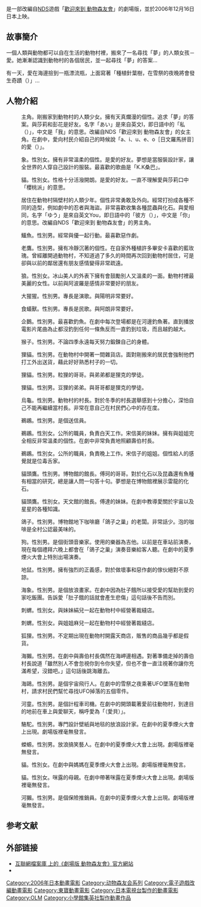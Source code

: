 {{unreferenced|time=2018-01-16T17:02:21+00:00}}
{{Infobox film
| name = 劇場版 動物森友會
| image = [[File:Gekijouban-Doubutsu-no-mori-Poster.jpg|无框]]
| caption = 
| film name = <!-- {{Infobox name module|language|title}} or {{Infobox name module|title}} -->
| director = 志村錠児
| producer = 
| writer = 
| screenplay = 
| story = 
| based on = 角色創作自[[手塚卓志|手塚卓志]]及[[動物森友會_(遊戲)|動物森友會]]{{sfn|Galbraith IV|2008|p=445}}
| starring = {{plainlist|*[[堀江由衣|堀江由衣]]
* [[福圓美里|福圓美里]]
* [[折笠富美子|折笠富美子]]
* [[小林優|小林優]]
* [[龍田直樹|龍田直樹]]
* [[緒方賢一|緒方賢一]]
* [[小栗旬|小栗旬]]
* 木村祐一}}
| narrator = 
| music = [[戶高一生|戶高一生]]{{sfn|Galbraith IV|2008|p=445}}
| cinematography = 山越康司{{sfn|Galbraith IV|2008|p=445}}
| editing = 辺見俊夫{{sfn|Galbraith IV|2008|p=445}}
| production companies =  [[OLM|OLM, Inc.]]
| distributor = [[東寶株式會社|東寶株式會社]]
| released = {{Flagicon|JPN}} 2006年12月16日
| runtime = 87 分鐘{{sfn|Galbraith IV|2008|p=445}}
| country = 
| language = 
| budget = 
| gross = 
}}
{{vgname|劇場版 動物森友會|ja=劇場版 どうぶつの森|en=Dōbutsu no Mori|aka=劇場版 動物之森}}是一部改編自[[NDS|NDS]]遊戲「[[歡迎來到_動物森友會|歡迎來到 動物森友會]]」的劇場版，並於2006年12月16日日本上映。

==故事簡介==
一個人類與動物都可以自在生活的動物村裡，搬來了一名尋找「夢」的人類女孩－愛。她漸漸認識到動物村的各個居民，並一起尋找「夢」的答案…

有一天，愛在海邊撿到一瓶漂流瓶，上面寫著「種植針葉樹，在雪祭的夜晚將會發生奇蹟（{{lang|ja|針葉樹を植えよ 雪祭りの夜に奇跡は起きる}}）」…

==人物介紹==
;{{nihongo|愛|あい|[[配音員|聲優]]：[[堀江由衣|堀江由衣]]}}
:主角。剛搬家到動物村的人類少女。擁有天真爛漫的個性。追求「夢」的答案。與莎莉和彭花是好友。名字「あい」是來自英文I，即日語中的「私（{{lang|ja|あたし}}）」，中文是「我」的意思。改編自NDS「歡迎來到 動物森友會」的女主角。在劇中，愛向村民介紹自己的時候說「a、i、u、e、o［日文羅馬拼音］的愛（{{lang|ja|あいうえおのあい}}）」。

;{{nihongo|莎莉|サリー|聲優：[[折笠富美子|折笠富美子]]}}
:象。性別女。擁有非常溫柔的個性。是愛的好友。夢想是當服裝設計家，讓全世界的人穿自己設計的服裝。最喜歡的歌曲是「K.K桑巴」。

;{{nihongo|彭花|ブーケ|聲優：[[福圓美里|福圓美里]]}}
:貓。性別女。性格十分活潑開朗。是愛的好友。一直不理解愛與莎莉口中「櫻桃派」的意思。

;{{nihongo|優|ゆう|聲優：[[小林優|小林優]]}}
:居住在動物村隔壁村的人類少年。個性非常勇敢及外向。經常打扮成各種不同的造型，例如劇中的忍者與海盜。非常喜歡收集各種昆蟲與化石。與愛相同，名字「ゆう」是來自英文You，即日語中的「彼方（{{lang|ja|あなた}}）」，中文是「你」的意思。改編自NDS「歡迎來到 動物森友會」的男主角。

;{{nihongo|阿泥|アルベルト|聲優：[[金子貴俊|金子貴俊]]}}
:鱷魚。性別男。經常與優一起行動。最喜歡惡作劇。

;{{nihongo|阿波羅|アポロ|聲優：[[てらそままさき|てらそままさき]]}}
:老鷹。性別男。擁有冷靜沉著的個性。在自家外種植許多畢安卡喜歡的藍玫瑰。曾經離開過動物村，不知道過了多久的時間再次回到動物村居住，可是卻與以前的鄰居還有朋友感情變得非常疏遠。

;{{nihongo|畢安卡|ビアンカ|聲優：[[日野由利加|日野由利加]]}}
:狼。性別女。冰山美人的外表下擁有會鼓勵別人又溫柔的一面。動物村裡最美麗的女性。以前與阿波羅是感情非常要好的朋友。

;{{nihongo|阿朗|アラン|聲優：[[立壁和也|たてかべ和也]]}}
:大猩猩。性別男。專長是演歌。與陽明非常要好。

;{{nihongo|陽明|さくらじま|聲優：[[うえだゆうじ|うえだゆうじ]]}}
:食蟻獸。性別男。專長是民歌。與阿朗非常要好。

;{{nihongo|達滿|ダルマン|聲優：[[江川央生|江川央生]]}}
:企鵝。性別男。最喜歡釣魚。在劇中每次登場都是在河邊釣魚著。直到播放電影片尾曲為止都沒釣到任何一條魚反而一直釣到垃圾，而且越釣越大。

;{{nihongo|薩魯歐|さるお|聲優：[[高戶靖廣|高戶靖廣]]}}
:猴子。性別男。不論四季永遠每天努力鍛鍊自己的身體。

;{{nihongo|狸克|たぬきち|聲優：[[龍田直樹|龍田直樹]]}}
:狸貓。性別男。在動物村中開著一間雜貨店。面對剛搬來的居民會強制他們打工外出送貨，藉此好好熟悉村子的一切。

;{{nihongo|豆狸|まめきち|聲優：[[古山貴實子|古山貴實子]]}}
:狸貓。性別男。粒狸的哥哥。與弟弟都是狸克的學徒。

;{{nihongo|粒狸|つぶきち|聲優：[[並木法子|並木法子]]}}
:狸貓。性別男。豆狸的弟弟。與哥哥都是狸克的學徒。

;{{nihongo|壽伯|コトブキ|聲優：[[緒方賢一|緒方賢一]]}}
:烏龜。性別男。動物村的村長。對於冬季的村長選舉感到十分擔心，深怕自己不能再繼續當村長。非常在意自己在村民們心中的存在度。

;{{nihongo|程信雄|ぺりお|聲優：[[陶山章央|陶山章央]]}}
:鵜鶘。性別男。是個送信員。

;{{nihongo|宋信子|ぺりこ|聲優：[[乙葉|乙葉]]}}
:鵜鶘。性別女。公所的職員，負責白天工作。宋信美的妹妹。擁有與姐姐完全相反非常溫柔的個性。在劇中非常負責地照顧壽伯村長。

;{{nihongo|宋信美|ぺりみ|聲優：[[水谷優子|水谷優子]]}}
:鵜鶘。性別女。公所的職員，負責晚上工作。宋信子的姐姐。個性給人的感覺就是位毒舌家。

;{{nihongo|傅達|フータ|聲優：[[山口勝平|山口勝平]]}}
:貓頭鷹。性別男。博物館的館長。傅珂的哥哥。對於化石以及昆蟲還有魚種有相當的研究，總是讓人問一句答十句。夢想是在博物館裡展示雷龍的化石。

;{{nihongo|傅珂|フーコ|聲優：[[金井美香|金井美香]]}}
:貓頭鷹。性別女。天文館的館長。傅達的妹妹。在劇中教導愛關於宇宙以及星星的各種知識。

;{{nihongo|老闆|マスター|聲優：[[土師孝也|土師孝也]]}}
:鴿子。性別男。博物館地下咖啡廳「鴿子之巢」的老闆。非常話少。泡的咖啡是全村公認最美味的。

;{{nihongo|K.K.|とたけけ|聲優：[[小栗旬|小栗旬]]}}
:狗。性別男。是個街頭音樂家。使用的樂器為吉他。以前是在車站前演奏，現在每個禮拜六晚上都會在「鴿子之巢」演奏音樂給客人聽。在劇中的夏季煙火大會上特別出場演奏。

;{{nihongo|電源叔叔|リセットさん|聲優：[[木村祐一|木村祐一]]}}
:地鼠。性別男。擁有強烈的正義感，對於做壞事和惡作劇的傢伙絕對不原諒。

;{{nihongo|海項|セイイチ|聲優：[[瀧口順平|瀧口順平]]}}
:海象。性別男。是個放浪畫家。在劇中因為肚子餓所以接受愛的幫助到愛的家吃飯團。告訴愛「肚子餓的話就會產生悲傷」這句話後不告而別。

;{{nihongo|麻兒|あさみ|聲優：[[安達まり|安達まり]]}}
:刺蝟。性別女。與妹妹絹兒一起在動物村中經營著裁縫店。

;{{nihongo|絹兒|きぬよ|聲優：[[服部紗織|服部紗織]]}}
:刺蝟。性別女。與姐姐麻兒一起在動物村中經營著裁縫店。

;{{nihongo|狐利|つねきち|聲優：[[坂口哲夫|坂口哲夫]]}}
:狐狸。性別男。不定期出現在動物村開露天商店，販售的商品幾乎都是假貨。

;{{nihongo|阿獺|ラコスケ|聲優：[[三池崇史|三池崇史]]（志願出演）}}
:海獺。性別男。在劇中與壽伯村長偶然在海岬邊相遇。對著準備走掉的壽伯村長說道「雖然別人不會忽視你到令你失望，但也不會一直注視著你讓你充滿希望，沒錯吧。」這句話後跳海離去。

;{{nihongo|呂遊|ジョニー|聲優：[[高木渉|高木渉]]}}
:海鷗。性別男。是個宇宙飛行人。在劇中的雪祭之夜乘著UFO墜落在動物村，請求村民們幫忙尋找UFO掉落的五個零件。

;{{nihongo|航平|カッペイ|聲優：[[岩田光央|岩田光央]]}}
:河童。性別男。是個計程車司機。在劇中的開頭載著愛前往動物村，到達目的地前在車上與愛聊天，稱呼愛為「{{lang|ja|あいッペ}}（愛貝）」。

;{{nihongo|駱嵐|ローラン}}
:駱駝。性別男。專門設計壁紙與地毯的放浪設計家。在劇中的夏季煙火大會上出現。劇場版裡毫無發言。

;{{nihongo|笑匠|ししょー}}
:蠑螈。性別男。放浪搞笑藝人。在劇中的夏季煙火大會上出現。劇場版裡毫無發言。

;{{nihongo|咪露|まいこちゃん}}
:貓。性別女。在劇中與媽媽在夏季煙火大會上出現。劇場版裡毫無發言。

;{{nihongo|媽媽|おかあさん}}
:貓。性別女。咪露的母親。在劇中帶著咪露在夏季煙火大會上出現。劇場版裡毫無發言。

;{{nihongo|阿本先生|ホンマさん}}
:河獺。性別男。是個保險推銷員。在劇中的夏季煙火大會上出現。劇場版裡毫無發言。

==参考文献==
{{reflist}}

== 外部链接 ==
* [https://web.archive.org/web/20071028003739/http://www.doubutsunomori-movie.jp/ 互聯網檔案庫 上的《劇場版 動物森友會》官方網站]
* {{IMDb title|1190545|《動物森友會》劇場版}}
{{動物森友會系列}}
{{OLM}}

{{DEFAULTSORT:Gekijouban Doubutsu no Mori}}
[[Category:2006年日本動畫電影|Category:2006年日本動畫電影]]
[[Category:动物森友会系列|Category:动物森友会系列]]
[[Category:電子遊戲改編動畫電影|Category:電子遊戲改編動畫電影]]
[[Category:東寶動畫電影|Category:東寶動畫電影]]
[[Category:日本電視台製作的動畫電影|Category:日本電視台製作的動畫電影]]
[[Category:OLM|Category:OLM]]
[[Category:小學館集英社製作動畫作品|Category:小學館集英社製作動畫作品]]